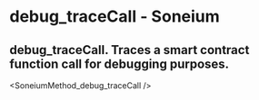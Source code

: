 # debug_traceCall - Soneium

## debug_traceCall. Traces a smart contract function call for debugging purposes.


<SoneiumMethod_debug_traceCall />
